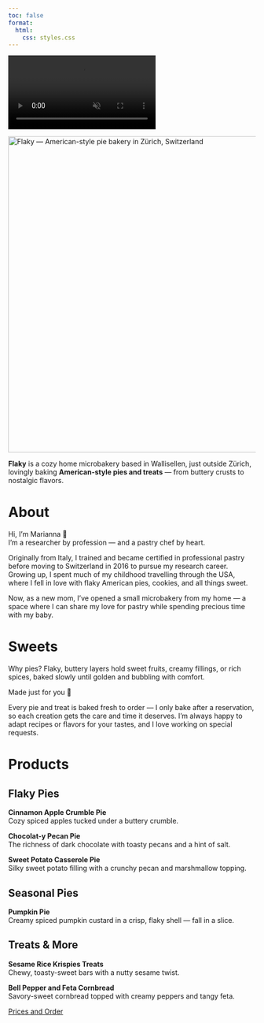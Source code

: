 ```yaml
---
toc: false
format:
  html:
    css: styles.css
---
```

<!-- Desktop background video -->
<div class="background-video-container">
  <video autoplay muted loop playsinline>
    <source src="Backgroundrotating.mp4" type="video/mp4">
  </video>
</div>



![](logo_website.png){fig-align="center" width="642" alt="Flaky — American-style pie bakery in Zürich, Switzerland"}

<div class="content-overlay">
**Flaky** is a cozy home microbakery based in Wallisellen, just outside Zürich, lovingly baking **American-style pies and treats** — from buttery crusts to nostalgic flavors.

# About {#about}

Hi, I’m Marianna 🍓\
I’m a researcher by profession — and a pastry chef by heart.

Originally from Italy, I trained and became certified in professional pastry before moving to Switzerland in 2016 to pursue my research career.\
Growing up, I spent much of my childhood travelling through the USA, where I fell in love with flaky American pies, cookies, and all things sweet.

Now, as a new mom, I’ve opened a small microbakery from my home — a space where I can share my love for pastry while spending precious time with my baby.

# Sweets {#sweets}

Why pies? Flaky, buttery layers hold sweet fruits, creamy fillings, or rich spices, baked slowly until golden and bubbling with comfort.

Made just for you 💛

Every pie and treat is baked fresh to order — I only bake after a reservation, so each creation gets the care and time it deserves. I’m always happy to adapt recipes or flavors for your tastes, and I love working on special requests.

# Products {#products}

## Flaky Pies

**Cinnamon Apple Crumble Pie**\
Cozy spiced apples tucked under a buttery crumble.

**Chocolat-y Pecan Pie**\
The richness of dark chocolate with toasty pecans and a hint of salt.

**Sweet Potato Casserole Pie**\
Silky sweet potato filling with a crunchy pecan and marshmallow topping.

## Seasonal Pies

**Pumpkin Pie**\
Creamy spiced pumpkin custard in a crisp, flaky shell — fall in a slice.

## Treats & More

**Sesame Rice Krispies Treats**\
Chewy, toasty-sweet bars with a nutty sesame twist.

**Bell Pepper and Feta Cornbread**\
Savory-sweet cornbread topped with creamy peppers and tangy feta.
</div>

<div class="nav-button">
  <a href="contact.qmd" class="btn-link">Prices and Order</a>
</div>

<script type="application/ld+json">
{
  "@context": "https://schema.org",
  "@type": "Bakery",
  "name": "Flaky",
  "image": "https://yourdomain.com/logo_website.png",
  "address": {
    "@type": "PostalAddress",
    "addressLocality": "Zürich",
    "addressCountry": "CH"
  },
  "servesCuisine": "American desserts",
  "url": "https://yourdomain.com",
  "description": "Flaky is a home-based microbakery in Zürich, baking handmade American-style pies such as pumpkin pie, cinnamon apple crumble, and pecan pie."
}
</script>